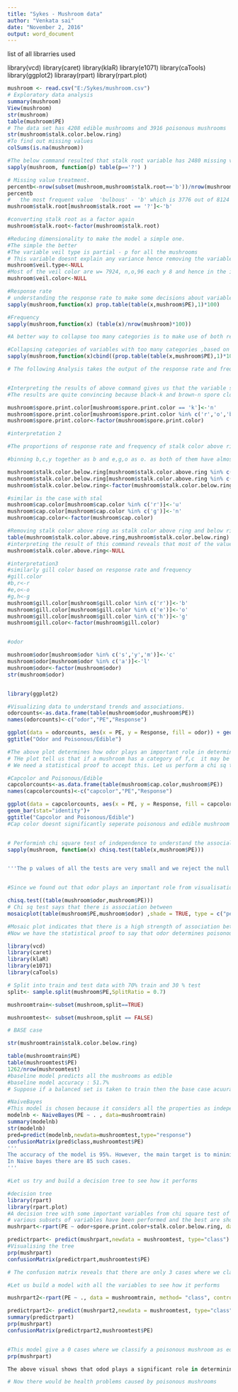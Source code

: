 ---
title: "Sykes - Mushroom data"
author: "Venkata sai"
date: "November 2, 2016"
output: word_document
---


list of all librarries used

library(vcd)
library(caret)
library(klaR)
library(e1071)
library(caTools)
library(ggplot2)
libraray(rpart)
library(rpart.plot)
```{r}
mushroom <- read.csv("E:/Sykes/mushroom.csv")
# Exploratory data analysis
summary(mushroom)
View(mushroom)
str(mushroom)
table(mushroom$PE)
# The data set has 4208 edible mushrooms and 3916 poisonous mushrooms
str(mushroom$stalk.color.below.ring)
#To find out missing values 
colSums(is.na(mushroom))

#The below command resulted that stalk root variable has 2480 missing values
sapply(mushroom, function(p) table(p=='?') )

# Missing value treatment.
percentb<-nrow(subset(mushroom,mushroom$stalk.root=='b'))/nrow(mushroom)
percentb
#   the most frequent value  'bulbous' - 'b' which is 3776 out of 8124 which is 46%. hence Replacing the missing value in stalk.root with b
mushroom$stalk.root[mushroom$stalk.root == '?']<-'b'

#converting stalk root as a factor again
mushroom$stalk.root<-factor(mushroom$stalk.root)

#Reducing dimensionality to make the model a simple one.
#The simple the better
#The variable veil type is partial - p for all the mushrooms
# This variable doesnt explain any variance hence removing the variable
mushroom$veil.type<-NULL
#Most of the veil color are w= 7924, n,o,96 each y 8 and hence in the intension to reduce dimensionality
mushroom$veil.color<-NULL

#Response rate 
# understanding the response rate to make some decisions about variables
sapply(mushroom,function(x) prop.table(table(x,mushroom$PE),1)*100)

#Frequency
sapply(mushroom,function(x) (table(x)/nrow(mushroom)*100))

#A better way to collapse too many categories is to make use of both response rate and frequency and then bin them accordingly

#Collapsing categories of variables with too many categories ,based on response rate of poisonous mushroom and frequency of each category
sapply(mushroom,function(x)cbind((prop.table(table(x,mushroom$PE),1)*100)[,2],(table(x)/nrow(mushroom)*100)))

# The following Analysis takes the output of the response rate and frequency in  making various decisions about variables.


#Interpreting the results of above command gives us that the variable spore.print.color has same response rate and frequency for k,n and u,y,b,o categories
#The results are quite convincing because black-k and brown-n spore clolored mushroom are similar atleast with respect to spores.Replacing with new levels by combining similar categories.

mushroom$spore.print.color[mushroom$spore.print.color == 'k']<-'n'
mushroom$spore.print.color[mushroom$spore.print.color %in% c('r','o','b','y')]<-'u'
mushroom$spore.print.color<-factor(mushroom$spore.print.color)

#interpretation 2

#The proportions of response rate and frequency of stalk color above ring and below ring are same. lets us reduce the levelsof these of factors and also the dimensionality by removing one of the variables

#binning b,c,y together as b and e,g,o as o. as both of them have almost equal response rates 

mushroom$stalk.color.below.ring[mushroom$stalk.color.above.ring %in% c('c','y')]<-'b'
mushroom$stalk.color.below.ring[mushroom$stalk.color.above.ring %in% c('g','e')]<-'o'
mushroom$stalk.color.below.ring<-factor(mushroom$stalk.color.below.ring)

#similar is the case with stal
mushroom$cap.color[mushroom$cap.color %in% c('r')]<-'u'
mushroom$cap.color[mushroom$cap.color %in% c('g')]<-'n'
mushroom$cap.color<-factor(mushroom$cap.color)

#Removing stalk color above ring as stalk color above ring and below ring are same for significant portion which is evident form the below command
table(mushroom$stalk.color.above.ring,mushroom$stalk.color.below.ring)
#interpreting the result of this command reveals that most of the values other than the diagonal elements are zeros.Hence the decision.
mushroom$stalk.color.above.ring<-NULL

#interpretation3
#similarly gill color based on response rate and frequency
#gill.color
#b,r<-r
#e,o<-o
#g,h<-g
mushroom$gill.color[mushroom$gill.color %in% c('r')]<-'b'
mushroom$gill.color[mushroom$gill.color %in% c('e')]<-'o'
mushroom$gill.color[mushroom$gill.color %in% c('h')]<-'g'
mushroom$gill.color<-factor(mushroom$gill.color)


#odor

mushroom$odor[mushroom$odor %in% c('s','y','m')]<-'c'
mushroom$odor[mushroom$odor %in% c('a')]<-'l'
mushroom$odor<-factor(mushroom$odor)
str(mushroom$odor)


library(ggplot2)

#Visualizing data to understand trends and associations.
odorcounts<-as.data.frame(table(mushroom$odor,mushroom$PE))
names(odorcounts)<-c("odor","PE","Response")

ggplot(data = odorcounts, aes(x = PE, y = Response, fill = odor)) + geom_bar(stat="identity") +
ggtitle("Odor and Poisonous/Edible")

#The above plot determines how odor plays an important role in determing the status of mushroom.
# THe plot tell us that if a mushroom has a category of f,c  it may be poisonous and edible if its n.
# We need a statistical proof to accept this. Let us perform a chi sq test later to see the statistical significance

#Capcolor and Poisonous/Edible
capcolorcounts<-as.data.frame(table(mushroom$cap.color,mushroom$PE))
names(capcolorcounts)<-c("capcolor","PE","Response")

ggplot(data = capcolorcounts, aes(x = PE, y = Response, fill = capcolor)) + 
geom_bar(stat="identity")+
ggtitle("Capcolor and Poisonous/Edible")
#Cap color doesnt significantly seperate poisonous and edible mushroom as evident from the above ggplot


# Performinh chi square test of independence to understand the associal of all variables in determining whether the mushroom is a poisonous (p) or edible (e)
sapply(mushroom, function(x) chisq.test(table(x,mushroom$PE)))


'''The p values of all the tests are very small and we reject the null hypothesis that variables are independent in determining PE of a mushroom and tell us that all the predictors are important in determining the edible and poisonous of a mushroom'''


#Since we found out that odor plays an important role from visualisations let us understand in detail by doing a mosiac plot to understand correlarions

chisq.test((table(mushroom$odor,mushroom$PE)))
# Chi sq test says that there is association between 
mosaicplot(table(mushroom$PE,mushroom$odor) ,shade = TRUE, type = c("pearson", "deviance", "FT"), main = "odor and poisonous/edible")

#Mosaic plot indicates that there is a high strength of association between odor and PE variable with n as edible and f,c as poisonous mushrooms.
#Now we have the statistical proof to say that odor determines poisonous of a mushroom

library(vcd)
library(caret)
library(klaR)
library(e1071)
library(caTools)

# Split into train and test data with 70% train and 30 % test
split<- sample.split(mushroom$PE,SplitRatio = 0.7)

mushroomtrain<-subset(mushroom,split==TRUE)

mushroomtest<- subset(mushroom,split == FALSE)

# BASE case

str(mushroomtrain$stalk.color.below.ring)

table(mushroomtrain$PE)
table(mushroomtest$PE)
1262/nrow(mushroomtest)
#baseline model predicts all the mushrooms as edible
#baseline model accuracy : 51.7%
# Suppose if a balanced set is taken to train then the base case acuuracy would be 50%m because the probability if edible mushroom is 0.5 and the probability of poisonous mushroom is 0.5.

#NaiveBayes
#This model is chosen because it considers all the properties as independent in determining the PE of a mushroom.
modelnb <- NaiveBayes(PE ~ . , data=mushroomtrain)
summary(modelnb)
str(modelnb)
pred=predict(modelnb,newdata=mushroomtest,type="response")
confusionMatrix(pred$class,mushroomtest$PE)
'''
The accuracy of the model is 95%. However, the main target is to mininise the cases where actual status is poisonous and predicted is edible. The cost of making this error is more because if you classify a poisonous mushroom as edible and if some one consumes ,there is a risk of life.
In Naive bayes there are 85 such cases.
'''

#Let us try and build a decision tree to see how it performs

#decision tree
library(rpart)
library(rpart.plot)
#A decision tree with some important variables from chi square test of independence has been built to see how it performs.
# various subsets of variables have been performed and the best are shown here.
mushrpart<-rpart(PE ~ odor+spore.print.color+stalk.color.below.ring, data = mushroomtrain, method= "class", control = rpart.control(cp = 0.0001))

predictrpart<- predict(mushrpart,newdata = mushroomtest, type="class")
#Visualising the tree
prp(mushrpart)
confusionMatrix(predictrpart,mushroomtest$PE)

# The confusion matrix reveals that there are only 3 cases where we classify a poisonous mushroom as edible mushroom

#Let us build a model with all the variables to see how it performs

mushrpart2<-rpart(PE ~ ., data = mushroomtrain, method= "class", control = rpart.control(cp = 0.0001))

predictrpart2<- predict(mushrpart2,newdata = mushroomtest, type="class")
summary(predictrpart)
prp(mushrpart)
confusionMatrix(predictrpart2,mushroomtest$PE)


#This model give a 0 cases where we classify a poisonous mushroom as edible mushroom and hence beats all the other models.
prp(mushrpart)

The above visual shows that odod plays a significant role in determining which we initially hypotheisized by visualisation and later statistically proved by chi sq and mmosiac plot. Such is the power of exploratory data analysis and inital data exploration.

# Now there would be health problems caused by poisonous mushrooms

```



